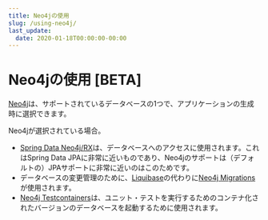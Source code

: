 ```yaml
---
title: Neo4jの使用
slug: /using-neo4j/
last_update:
  date: 2020-01-18T00:00:00-00:00
---
```


# <i class="fa fa-database"></i> Neo4jの使用 [BETA]

[Neo4j](https://neo4j.com/)は、サポートされているデータベースの1つで、アプリケーションの生成時に選択できます。

Neo4jが選択されている場合。

* [Spring Data Neo4j/RX](https://neo4j.github.io/sdn-rx)は、データベースへのアクセスに使用されます。これはSpring Data JPAに非常に近いものであり、Neo4jのサポートは（デフォルトの）JPAサポートに非常に近いのはこのためです。
* データベースの変更管理のために、[Liquibase](http://www.liquibase.org/)の代わりに[Neo4j Migrations](https://github.com/michael-simons/neo4j-migrations)が使用されます。
* [Neo4j Testcontainers](https://www.testcontainers.org/modules/databases/neo4j/)は、ユニット・テストを実行するためのコンテナ化されたバージョンのデータベースを起動するために使用されます。

<br/><br/><br/><br/><br/><br/><br/><br/><br/><br/>
